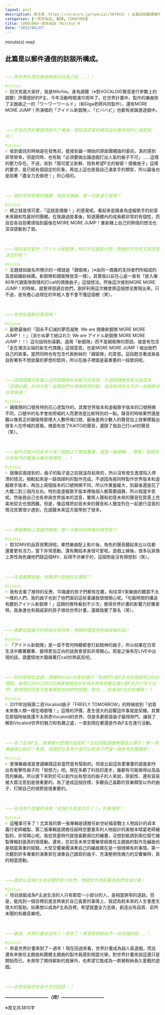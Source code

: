 ```yaml
---
layout: post
description: 原文章：https://corocoro.jp/special/307943/ | 此篇訪談翻譯僅作為個人練習。
categories: [一周年採訪, 翻譯, COROCORO]
title: COROCORO一周年採訪：Mitchie M
date: "2022/04/25"
---
```

<script type="module" src="main.js"></script>
<span id="reading-tag"><span id="time"></span> minute(s) read</span>

::: {.callout-note appearance="simple"}

## 此篇是以郵件通信的訪談所構成。

:::

<br>
<span style="color:#88dd44">_——首先想先請您做個簡單的自我介紹……！！_</span>

<code><span style="color:#88dd44">Mitchie M</span></code>&nbsp;&nbsp;初次見面大家好，我是Mitchie。身為調聲（※對VOCALOID聲音進行參數上的調整）評價很好的P主，今年活動時間滿10周年了。在世界計畫中，製作的樂曲除了主題曲之一的「ワーワーワールド」（和Giga老師共同製作），還有MORE MORE JUMP！所演唱的「アイドル新鋭隊」、「ビバハピ」也都有收錄進遊戲中。

<br>

<span style="color:#88dd44">_——您為世界計畫提供製作了樂曲，想知道您當初接到這份委託時的心境是如何！_</span>

<code><span style="color:#88dd44">Mitchie M</span></code>&nbsp;&nbsp;收到委託的時候是在發售前，能接到最一開始的原創團體曲的委託，真的感到非常榮幸。但是同時，也有點「必須要做出讓遊戲打出人氣的曲子不可」……這樣的壓力存在。不過，收到「既可愛又新鮮、抱有希望P主的秘密！偶像曲子」這樣的要求，是已經有個固定的形象，再加上這也是我自己滿拿手的類型，所以最後也是抱著「盡全力去做吧！」的心情的。

<br>

<span style="color:#88dd44">_——關於您所負責的團體．角色主題曲，第一印象是什麼呢？_</span>

<code><span style="color:#88dd44">Mitchie M</span></code>&nbsp;&nbsp;總之就是很可愛、「這就是偶像！」的感覺呢。看起來是跟身為虛擬歌手的初音未來親和性最好的團體。在我讀過故事後，知道團體內的成員都非常的有個性，而且從各自抱著煩惱到最後在MORE MORE JUMP！重新賭上自己的熱情的想法也深深感動到了我。

<br> 

<span style="color:#88dd44">_——想知道在製作「アイドル新鋭隊」時訂的主題是什麼！歌曲的方向性又是怎麼決定的呢？_</span>

<code><span style="color:#88dd44">Mitchie M</span></code>&nbsp;&nbsp;主題就如曲名所標示的一樣就是「親衛隊」（※由同一偶像的支持者們所組成的高度組織紛絲團。新鋭隊和親衛隊發音一樣）。其實我以前在心底一直有「放入像80年代親衛隊那樣的打call的偶像曲子」這個想法。然後這次接到MORE MORE JUMP！的時候，就覺得很適合她們，剛好利用這次機會將這個想法實現出來。只不過，是有擔心過現在的年輕人會不會不懂這個梗（笑）。

<br>

<span style="color:#88dd44">_——有特別喜歡的歌詞嗎？_</span>

<code><span style="color:#88dd44">Mitchie M</span></code>&nbsp;&nbsp;副歌最後的「因永不幻滅的夢而凝聚  We are 偶像新銳隊 MORE MORE JUMP！！」（消せぬ夢で結ばれた We are アイドル新鋭隊 MORE MORE JUMP！！）這句話特別喜歡。選用「新銳隊」而不是親衛隊的原因，就是有包含「走在潮流尖端的新生代偶像」這個意思，也是MORE MORE JUMP！唱出她們自己的故事。當然同時也有包含代表粉絲的「親衛隊」的意思。這段飽含著成員各自對著有不想放棄的夢想的堅持，所以在曲子裡面是最重要的一段歌詞呢。

<br>

<span style="color:#88dd44">_——這個問題可能跟上述的問題相似有點不好意思，不過想請教您有沒有認為「這裡必聽」的地方呢！能跟我們分享像是特別點、或是有特別在乎的一些細節也非常感謝！_ </span>

<code><span style="color:#88dd44">Mitchie M</span></code>&nbsp;&nbsp;親衛隊的口號有特別花心思製作的。其實世界版本和虛擬歌手版本的口號稍微不同，口號中的名字會依照唱的人而更改是比較特別的一點。錄音的時候果然還是難以像真正的親衛隊那樣大人數呼喊口號，最後是用少數人的聲音加上效果模擬出很多人在呼喊的感覺。裡面有放了KAITO的聲音，還錄了我自己打call的聲音（笑）。

<br> 

<span style="color:#88dd44">_——製作日期大約是多久呢？相較之下算是難產，還是一路順暢……等等，想請您分享製作的難度大概在哪裡呢……！_</span>

<code><span style="color:#88dd44">Mitchie M</span></code>&nbsp;&nbsp;就像前面提到的，曲子的點子是之前就溫存起來的，所以沒有發生進度陷入停滯的情況，相較起來是一路很順利的製作完成。不過因為我同時製作世界版本和虛擬歌手版本，再加上兩個版本的口號稍微不同，所以作業量龐大，到最後還是花了大概二到三個月左右。特別是虛擬歌手版本裡每個人都需要調聲，所以相當辛苦呢。然後我自己也有參與世界版本的混音，要將人聲和初音未來的聲音在質感上完美地契合也很困難。但是，像這樣把初音未來的聲音和人聲並列在一起進行混音的情況其實很少遇到，在調聲未來這方面學到了很多。

<br> 

<span style="color:#88dd44">_——準備實裝上遊戲的樂曲，第一次看到的時候的感想是？_</span>

<code><span style="color:#88dd44">Mitchie M</span></code>&nbsp;&nbsp;對3DMV的品質很驚訝呢。果然樂曲配上影片後，角色的聲音聽起來比以往都還要更有活力，當下非常感動。還有舞蹈本身很可愛呢。遊戲上線後，很多玩家換上男性角色讓他們跳這個MV、玩得不亦樂乎的，這個倒是沒有預想到（笑）。

<br> 

<span style="color:#88dd44">_——在遊戲實裝後，有獲得什麼樣的反響呢？_ </span>

<code><span style="color:#88dd44">Mitchie M</span></code>&nbsp;&nbsp;我有去看了推特的反應，10幾歲的孩子們都有在聽，和往常V家樂曲的聽眾不太一樣的人們，我的曲子也到了他們面前這些事讓我很很開心呢。「吃飯時間的播送有聽到アイドル新鋭隊！」這類的推特看到不少次，覺得世界計畫的影響力好厲害呀。我身邊也有親戚家的孩子很哈世界計畫，還跟我要了簽名（笑）。

<br> 

<span style="color:#88dd44">_——喜歡這首曲子的粉絲非常地多，想請你跟這些粉絲說幾句話！_</span>

<code><span style="color:#88dd44">Mitchie M</span></code>&nbsp;&nbsp;「アイドル新鋭隊」是一首不管何時聽都會打起精神的曲子，所以如果在日常生活中聽著聽著、變得更加正向的話我會感到非常開心。若是之後有在LIVE中出現的話，請盡情地大聲跟著打call炒熱氣氛吧。

<br> 

<span style="color:#88dd44">_——好的那麼從這裡，想跟Mitchie M老師進行「有關於V家P主的全面疑問｣的QA環節。我想COROCORO的讀者裡應該也有很多將來想要從事V家P主的少年少女們，我想請您回答可能會幫助到他們的問題。首先......您成為P主的契機是！？_</span>

<code><span style="color:#88dd44">Mitchie M</span></code>&nbsp;&nbsp;2011年投稿第二首Vocaloid曲子「FREELY TOMORROW」的時候收到「初音未來像人類一樣在唱歌喔！」這樣的評價，產生很大的迴響這件事就是契機。其實在那個時候我還不太熟悉Vocaloid的世界。但是多虧那首曲子變得熱門，讓我了解到Vocaloid世界的魅力和有趣之處，一直到現在都還是作為P主在進行活動。

<br> 

<span style="color:#88dd44">_——為了成為P主，會需要什麼樣的技能呢？比如說能讀懂樂譜是必要的！學一項樂器會比較好！等等，想請您分享有什麼可以給孩子們當一個參考的建議呢！_</span>

<code><span style="color:#88dd44">Mitchie M</span></code>&nbsp;&nbsp;會彈樂器或是會讀樂譜這些當然是有幫助的。但是比起這些更重要的是能創作出有衝擊性曲子的「發想力」吧。現在多虧了科技的進步，誰都有可能做得出高品質的樂曲。所以接下來對於可以創作出有想法的曲子的人來說，原創性、還有容易被大眾注意到是很重要的。為了達成這個目標，多聽自己喜歡的音樂類型以外的曲子、打開自己的視野是很重要的。

<br> 

<span style="color:#88dd44">_——有沒有什麼讓你深感「成為P主真是太好了！」的事情呢？_</span>

<code><span style="color:#88dd44">Mitchie M</span></code>&nbsp;&nbsp;這種事可多了！尤其我的第一張專輯是請擔任新世紀福音戰士人物設計的貞本義行老師繪製、第二張專輯是請擔任超時空要塞系列人物設計的美樹本晴宴老師繪製的，非常開心呢。我從孩童時代就很喜歡兩位的繪畫，沒想到能請到兩位幫忙繪製專輯封面真的很感動。還有，在初音未來交響樂曾經擔任主題曲的製作及編曲也是相當貴重的經驗。大型交響樂團演奏自己的編曲實在是一個很稀有的事情。第一次聽到許多專業的演奏家在演奏自己譜寫的曲子、充滿壓倒性魄力的交響樂時，真的相當感動。

<br> 

<span style="color:#88dd44">_——面對以成為P主為目標的青少年們，想請您作為前輩為他們加油打氣！_</span>

<code><span style="color:#88dd44">Mitchie M</span></code>&nbsp;&nbsp;坦白說能成為P主過生活的人只有那麼一小部分的人，是相當狹窄的道路。但是，能找到一個目標前進並熱衷於自己喜愛的事情上，我認為對未來的人生會產生很大的幫助。如果想以成為P主為目標，希望就盡全力去做，創造出有品質、前所未聞的有趣音樂吧。

<br> 

<span style="color:#88dd44">_——最後，世界計畫也迎來了一周年了！希望老師能給予一些祝福的話……！_ </span>

<code><span style="color:#88dd44">Mitchie M</span></code>&nbsp;&nbsp;恭喜世界計畫來到了一週年！現在回過來看，世界計畫成為超人氣遊戲，而且還有幸擔任主題曲和團體主題曲的製作我感到相當光榮。對世界計畫來說這還只是開始而已，未來除了期待嶄新的發展外，也希望它能成為一款被粉絲長久愛戴的遊戲。

<br> 

<span style="color:#88dd44">_——非常感謝您參與今天的訪談！！_</span>

___——————————（完）——————————___

※原文共3810字